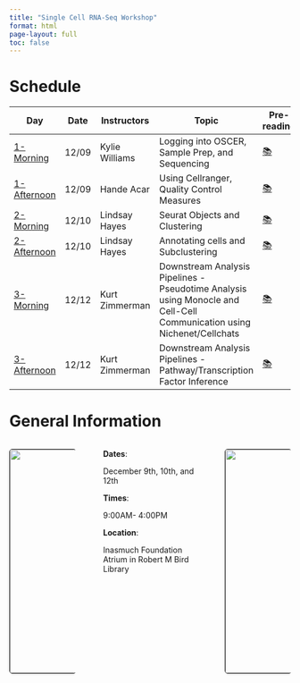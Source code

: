 ```yaml
---
title: "Single Cell RNA-Seq Workshop"
format: html
page-layout: full
toc: false
---
```


# Schedule 
```{=html}
<table style="width:100%; margin">
  <colgroup>
       <col span="1" style="width: 15%;">
       <col span="1" style="width: 15%;">
       <col span="1" style="width: 20%;">
       <col span="1" style="width: 30%;">
       <col span="1" style="width: 15%;">
       <col span="1" style="width: 5%;">
  </colgroup>
  <thead>
  <tr>
    <th><b>Day</b></th>
    <th><b>Date</b></th>
    <th><b>Instructors</b></th>
    <th><b>Topic</b></th>
    <th><b>Pre-reading</b></th>
    <th><b>Slides</b></th>
    </tr>
  </thead>
  <tbody>
    <tr>
    <td><a href=https://eleanacab.github.io/scRNAseq-wshp/days-content/day-1.html>1-Morning</a></td>
    <td>12/09</td>
    <td>Kylie Williams</td>
    <td>Logging into OSCER, Sample Prep, and Sequencing</td>
    <td><a href="https://eleanacab.github.io/scRNAseq-wshp/pre-readings/day-1-pre-reading.html">📚</a></td>
    <td><a href="LINK" target="_blank">📺</a></td>
    </tr>
    <tr>
    <td><a href=https://eleanacab.github.io/scRNAseq-wshp/days-content/day-1.html>1-Afternoon</a></td>
    <td>12/09</td>
    <td>Hande Acar</td>
    <td>Using Cellranger, Quality Control Measures</td>
    <td><a href="https://eleanacab.github.io/scRNAseq-wshp/pre-readings/day-1-pre-reading.html">📚</a></td>
    <td><a href="https://drive.google.com/file/d/1qKMZyIUmdZznnTKk3LnOsqGEcWW9cS7Y/view?usp=sharing" target="_blank">📺</a></td>
    </tr>
    <tr>
    <td><a href=https://eleanacab.github.io/scRNAseq-wshp/days-content/day-2.html>2-Morning</a></td>
    <td>12/10</td>
    <td>Lindsay Hayes</td>
    <td>Seurat Objects and Clustering</td>
    <td><a href="https://eleanacab.github.io/scRNAseq-wshp/pre-readings/day-2-pre-reading.html">📚</a></td>
    <td><a href="LINK" target="_blank">📺</a></td>
    </tr>
    <tr>
    <td><a href=https://eleanacab.github.io/scRNAseq-wshp/days-content/day-2.html>2-Afternoon</a></td>
    <td>12/10</td>
    <td>Lindsay Hayes</td>
    <td>Annotating cells and Subclustering</td>
    <td><a href="https://eleanacab.github.io/scRNAseq-wshp/pre-readings/day-2-pre-reading.html">📚</a></td>
    <td><a href="LINK" target="_blank">📺</a></td>
    </tr>
    <tr>
    <td><a href=https://eleanacab.github.io/scRNAseq-wshp/days-content/day-3.html>3-Morning</a></td>
    <td>12/12</td>
    <td>Kurt Zimmerman</td>
    <td>Downstream Analysis Pipelines - Pseudotime Analysis using Monocle and Cell-Cell Communication using Nichenet/Cellchats</td>
    <td><a href="https://eleanacab.github.io/scRNAseq-wshp/pre-readings/day-3-pre-reading.html">📚</a></td>
    <td><a href="https://docs.google.com/presentation/d/17f7A0mSHvJP1LQKGCyKU-9x061EbygQ0/edit?usp=sharing&ouid=101260178846192202779&rtpof=true&sd=true" target="_blank">📺</a></td>
    </tr>
    <tr>
    <td><a href=https://eleanacab.github.io/scRNAseq-wshp/days-content/day-3.html>3-Afternoon</a></td>
    <td>12/12</td>
    <td>Kurt Zimmerman</td>
    <td>Downstream Analysis Pipelines - Pathway/Transcription Factor Inference</td>
    <td><a href="https://eleanacab.github.io/scRNAseq-wshp/pre-readings/day-3-pre-reading.html">📚</a></td>
    <td><a href="https://docs.google.com/presentation/d/1a7FD3k56Q4M5XSMgIWhQS5a7kR1yI16Q/edit?usp=sharing&ouid=101260178846192202779&rtpof=true&sd=true" target="_blank">📺</a></td>
    </tr>
  </tbody>
</table>
```

# General Information
 
::::{.columns}
:::{.column width="28%"}
![](images/details/room.png){width="400" .rounded-image style="border: 1px solid black; border-radius: 5px;" fig-align=center}
:::
:::{.column width="2%"}
:::
:::{.column width="40%"}
**Dates**: 

December 9th, 10th, and 12th

**Times**: 

9:00AM- 4:00PM

**Location**: 

Inasmuch Foundation Atrium in Robert M Bird Library
:::
:::{.column width="2%"}
:::
:::{.column width="28%"}
![](images/details/library.png){width="400" .rounded-image style="border: 1px solid black; border-radius: 5px;" fig-align=center}
:::
::::
